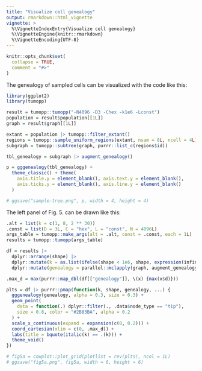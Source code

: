 ```yaml
---
title: "Visualize cell genealogy"
output: rmarkdown::html_vignette
vignette: >
  %\VignetteIndexEntry{Visualize cell genealogy}
  %\VignetteEngine{knitr::rmarkdown}
  %\VignetteEncoding{UTF-8}
---
```


```r
knitr::opts_chunk$set(
  collapse = TRUE,
  comment = "#>"
)
```

The genealogy of sampled cells can be visualized with the code like this:

```r
library(ggplot2)
library(tumopp)

result = tumopp::tumopp("-N4096 -D3 -Chex -k1e6 -Lconst")
population = result$population[[1L]]
graph = result$graph[[1L]]

extant = population |> tumopp::filter_extant()
regions = tumopp::sample_uniform_regions(extant, nsam = 8L, ncell = 4L)
subgraph = tumopp::subtree(graph, purrr::list_c(regions$id))

tbl_genealogy = subgraph |> augment_genealogy()

p = gggenealogy(tbl_genealogy) +
  theme_classic() + theme(
    axis.title.y = element_blank(), axis.text.y = element_blank(),
    axis.ticks.y = element_blank(), axis.line.y = element_blank()
  )

# ggsave("sample-tree.png", p, width = 4, height = 4)
```

The left panel of Fig. 5. can be drawn like this:

```r
.alt = list(k = c(1, 8, 2 ** 30))
.const = list(D = 3L, C = "hex", L = "const", N = 4096L)
args_table = tumopp::make_args(alt = .alt, const = .const, each = 1L)
results = tumopp::tumopp(args_table)

df = results |>
  dplyr::arrange(shape) |>
  dplyr::mutate(k = as.list(ifelse(shape < 1e6, shape, expression(infinity)))) |>
  dplyr::mutate(genealogy = parallel::mclapply(graph, augment_genealogy))

.max_d = max(purrr::map_dbl(df[["genealogy"]], \(x) {max(x$d)}))

plts = df |> purrr::pmap(function(k, shape, genealogy, ...) {
  gggenealogy(genealogy, alpha = 0.3, size = 0.3) +
  geom_point(
    data = function(.) dplyr::filter(., .data$node_type == "tip"),
    size = 0.8, color = "#2B83BA", alpha = 0.2
  ) +
  scale_x_continuous(expand = expansion(c(0, 0.2))) +
  coord_cartesian(xlim = c(0, .max_d)) +
  labs(title = bquote(italic(k) == .(k))) +
  theme_void()
})

# fig5a = cowplot::plot_grid(plotlist = rev(plts), ncol = 1L)
# ggsave("fig5a.png", fig5a, width = 6, height = 6)
```

